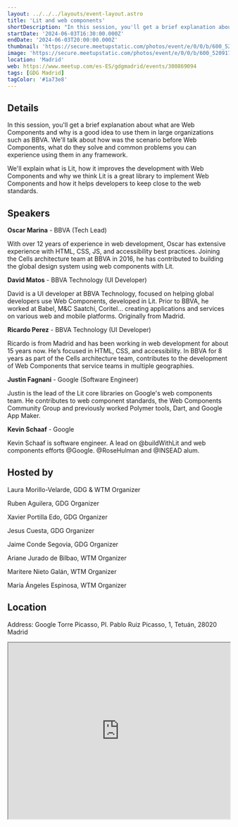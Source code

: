 ```yaml
---
layout: ../../../layouts/event-layout.astro
title: 'Lit and web components'
shortDescription: "In this session, you'll get a brief explanation about what are Web Components and why is a good idea to use them in large organizations such as BBVA."
startDate: '2024-06-03T16:30:00.000Z'
endDate: '2024-06-03T20:00:00.000Z'
thumbnail: 'https://secure.meetupstatic.com/photos/event/e/0/0/b/600_520917355.webp?w=750'
image: 'https://secure.meetupstatic.com/photos/event/e/0/0/b/600_520917355.webp?w=750'
location: 'Madrid'
web: https://www.meetup.com/es-ES/gdgmadrid/events/300869094
tags: [GDG Madrid]
tagColor: '#1a73e8'
---
```


## Details

In this session, you'll get a brief explanation about what are Web Components and why is a good idea to use them in large organizations such as BBVA. We'll talk about how was the scenario before Web Components, what do they solve and common problems you can experience using them in any framework.

We'll explain what is Lit, how it improves the development with Web Components and why we think Lit is a great library to implement Web Components and how it helps developers to keep close to the web standards.

## Speakers

**Oscar Marina** - BBVA (Tech Lead)

With over 12 years of experience in web development, Oscar has extensive experience with HTML, CSS, JS, and accessibility best practices. Joining the Cells architecture team at BBVA in 2016, he has contributed to building the global design system using web components with Lit.

**David Matos** - BBVA Technology (UI Developer)

David is a UI developer at BBVA Technology, focused on helping global developers use Web Components, developed in Lit. Prior to BBVA, he worked at Babel, M&C Saatchi, Coritel... creating applications and services on various web and mobile platforms. Originally from Madrid.

**Ricardo Perez** - BBVA Technology (UI Developer)

Ricardo is from Madrid and has been working in web development for about 15 years now. He’s focused in HTML, CSS, and accessibility. In BBVA for 8 years as part of the Cells architecture team, contributes to the development of Web Components that service teams in multiple geographies.

**Justin Fagnani** - Google (Software Engineer)

Justin is the lead of the Lit core libraries on Google's web components team. He contributes to web component standards, the Web Components Community Group and previously worked Polymer tools, Dart, and Google App Maker.

**Kevin Schaaf** - Google

Kevin Schaaf is software engineer. A lead on @buildWithLit and web components efforts @Google. @RoseHulman and @INSEAD alum.

## Hosted by

Laura Morillo-Velarde, GDG & WTM Organizer

Ruben Aguilera, GDG Organizer

Xavier Portilla Edo, GDG Organizer

Jesus Cuesta, GDG Organizer

Jaime Conde Segovia, GDG Organizer

Ariane Jurado de Bilbao, WTM Organizer

Maritere Nieto Galán, WTM Organizer

María Ángeles Espinosa, WTM Organizer

## Location

Address: Google Torre Picasso, Pl. Pablo Ruiz Picasso, 1, Tetuán, 28020 Madrid

<iframe
  style="width: 100%; height: 400px;"
  height="400"
  allowfullscreen=""
  loading="lazy"
  referrerpolicy="no-referrer-when-downgrade"
  src="https://www.google.com/maps/embed?pb=!1m18!1m12!1m3!1d3036.2182550794637!2d-3.698681008242954!3d40.44830608007179!2m3!1f0!2f0!3f0!3m2!1i1024!2i768!4f13.1!3m3!1m2!1s0xd4229765f97a3f7%3A0xeb04f5a48e9a6815!2sCelonis%20SL!5e0!3m2!1ses!2ses!4v1712639970647!5m2!1ses!2ses"
  aria-label="Google Torre Picasso, Pl. Pablo Ruiz Picasso, 1, Tetuán, 28020 Madrid"
></iframe>
